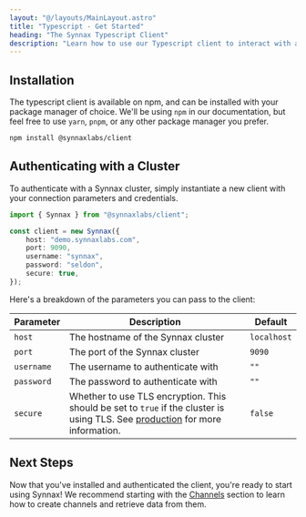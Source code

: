 ```yaml
---
layout: "@/layouts/MainLayout.astro"
title: "Typescript - Get Started"
heading: "The Synnax Typescript Client"
description: "Learn how to use our Typescript client to interact with a Synnax cluster."
---
```


## Installation

The typescript client is available on npm, and can be installed with your package 
manager of choice. We'll be using `npm` in our documentation, but feel free to use
`yarn`, `pnpm`, or any other package manager you prefer.

```bash
npm install @synnaxlabs/client
```

## Authenticating with a Cluster

To authenticate with a Synnax cluster, simply instantiate a new client with your 
connection parameters and credentials.

```typescript
import { Synnax } from "@synnaxlabs/client";

const client = new Synnax({
    host: "demo.synnaxlabs.com",
    port: 9090,
    username: "synnax",
    password: "seldon",
    secure: true,
});
```

Here's a breakdown of the parameters you can pass to the client:

| Parameter | Description | Default |
|-----------|-------------|---------|
| `host` | The hostname of the Synnax cluster | `localhost` |
| `port` | The port of the Synnax cluster | `9090` |
| `username` | The username to authenticate with | `""` |
| `password` | The password to authenticate with | `""` |
| `secure` | Whether to use TLS encryption. This should be set to `true` if the cluster is using TLS. See [production](/deployment/production) for more information. | `false` |

## Next Steps

Now that you've installed and authenticated the client, you're ready to start using Synnax!
We recommend starting with the [Channels](/typescript-client/channels) section to learn
how to create channels and retrieve data from them.